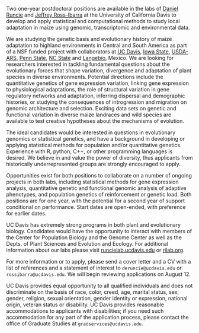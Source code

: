 Two one-year postdoctoral positions are available in the labs of [Daniel Runcie](https://runcielab.ucdavis.edu) and [Jeffrey Ross-Ibarra](rilab.org) at the University of California Davis to develop and apply statistical and computational methods to study local adaptation in maize using genomic, transcriptomic and environmental data. 

We are studying the genetic basis and evolutionary history of maize adaptation to highland environments in Central and South America as part of a NSF funded project with collaborators at [UC Davis](https://gcbias.org), [Iowa State](http://www.public.iastate.edu/~mhufford/HuffordLab/home.html), [USDA-ARS](http://web.missouri.edu/~flint-garcias/), [Penn State](https://plantscience.psu.edu/directory/ruairidh-sawers-ph.d), [NC State](https://www.rrlab.org/index.html) and [Langebio](https://langebio.cinvestav.mx/en/Dr-Ruairidh-Sawers), Mexico. We are looking for researchers interested in tackling fundamental questions about the evolutionary forces that shape variation, divergence and adaptation of plant species in diverse environments. Potential directions include the quantitative genetics of gene expression variation, linking gene expression to physiological adaptations, the role of structural variation in gene regulatory networks and adaptation, inferring dispersal and demographic histories, or studying the consequences of introgression and migration on genomic architecture and selection. Exciting data sets on genetic and functional variation in diverse maize landraces and wild species are available to test creative hypotheses about the mechanisms of evolution.  

The ideal candidates would be interested in questions in evolutionary genomics or statistical genetics, and have a background in developing or applying statistical methods for population and/or quantitative genetics. Experience with R, python, C++, or other programming languages is desired. We believe in and value the power of diversity,
thus applicants from historically underrepresented groups are strongly encouraged to apply.

Opportunities exist for both positions to collaborate on a number of ongoing projects in both labs, including statistical methods for gene expression analysis, quantitative genetic and functional genomic analysis of adaptive phenotypes, and population genetics of reinforcement or genetic load.  Both positions are for one year, with the potential for a second year of support conditional on performance. Start dates are open-ended, with preference for earlier dates.

UC Davis has extremely strong programs in both plant and evolutionary biology. Candidates would have the opportunity to interact with members of the Center for Population Biology and the Genome Center as well as the Depts. of Plant Sciences and Evolution and Ecology.  For additional information about our labs please visit [runcielab.ucdavis.edu](runcielab.ucdavis.edu) or [rilab.org](rilab.org).

For more information or to apply, please send a cover letter and a CV with a list of references and a statement of interest to `deruncie@ucdavis.edu` or `rossibarra@ucdavis.edu`. We will begin reviewing applications on August 12.

UC Davis provides equal opportunity to all qualified individuals and does not discriminate on the basis of race, color, creed, age, marital status, sex, gender, religion, sexual orientation, gender identity or expression, national origin, veteran status or disability. UC Davis provides reasonable accommodations to applicants with disabilities; if you need such accommodation for any part of the application process, please contact the office of Graduate Studies at `gradservices@ucdavis.edu`.
